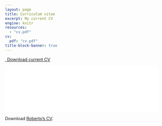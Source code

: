 ---
layout: page
title: Curriculum vitae
excerpt: My current CV
engine: knitr 
resources:
  - "cv.pdf"
cv:
  pdf: "cv.pdf"
title-block-banner: true
---
```{=html}
<p class="text-center">
  <a class="btn btn-primary btn-lg cv-download" href="`r rmarkdown::metadata$cv$pdf`" target="_blank">
    <i class="fa-solid fa-file-arrow-down"></i>&ensp;Download current CV
  </a>
</p>
<div class="embed-container">
  <iframe src="`r rmarkdown::metadata$cv$pdf`#toolbar=0" style="border: 0.5px;width: 100%;"></iframe>
</div>
```

Download [Roberto's CV](../cv/cv.pdf). 

